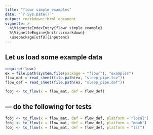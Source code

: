 ```yaml
---
title: "flowr simple examples"
date: "`r Sys.Date()`"
output: rmarkdown::html_document
vignette: >
  %\VignetteIndexEntry{flowr simple example}
  %\VignetteEngine{knitr::rmarkdown}
  \usepackage[utf8]{inputenc}
---
```


## Let us load some example data
```r
require(flowr)
ex = file.path(system.file(package = "flowr"), "examples")
flow_mat = read_sheet(file.path(ex, "sleep_pipe.tsv"))
flow_def = read_sheet(file.path(ex, "sleep_pipe.def"))
```

```r
fobj <- to_flow(x = flow_mat, def = flow_def)
```

## --- do the following for tests
```r
fobj <- to_flow(x = flow_mat, def = flow_def, platform = "local")
fobj <- to_flow(x = flow_mat, def = flow_def, platform = "moab")
fobj <- to_flow(x = flow_mat, def = flow_def, platform = "lsf")
```

